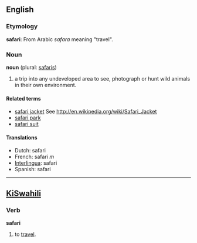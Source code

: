 ==English==
=== Etymology ===
'''safari''': From Arabic ''safara'' meaning "travel". 

=== Noun ===
'''noun''' (plural: [[safaris]])

#a trip into any undeveloped area to see, photograph or hunt wild animals in their own environment.

==== Related terms ====
*[[safari jacket]] See http://en.wikipedia.org/wiki/Safari_Jacket
*[[safari park]]
*[[safari suit]]

==== Translations ====
*Dutch: safari
*French: safari ''m''
*[[Interlingua]]: safari	
*Spanish: safari

----

==[[KiSwahili]]==
===Verb===
'''safari'''

# to [[travel]].